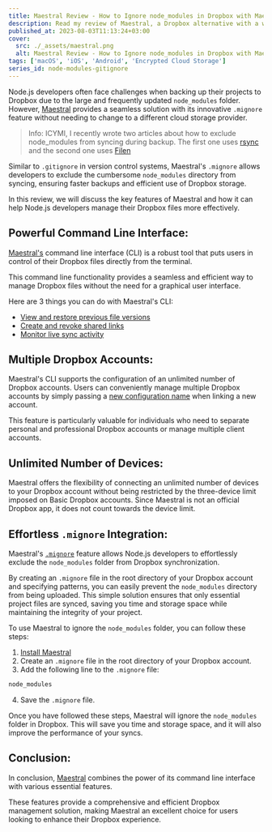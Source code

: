 ```yaml
---
title: Maestral Review - How to Ignore node_modules in Dropbox with Maestral
description: Read my review of Maestral, a Dropbox alternative with a way to exclude node_modules folder from syncing and so much more.
published_at: 2023-08-03T11:13:24+03:00
cover:
  src: ./_assets/maestral.png
  alt: Maestral Review - How to Ignore node_modules in Dropbox with Maestral
tags: ['macOS', 'iOS', 'Android', 'Encrypted Cloud Storage']
series_id: node-modules-gitignore
---
```


Node.js developers often face challenges when backing up their projects to Dropbox due to the large and frequently updated `node_modules` folder. However, [Maestral](https://maestral.app/) provides a seamless solution with its innovative `.mignore` feature without needing to change to a different cloud storage provider.

> Info: ICYMI, I recently wrote two articles about how to exclude node_modules from syncing during backup. The first one uses [rsync](/blog/sync-node-project-ignore-node-modules-rsync-bash-script) and the second one uses [Filen](/blog/filen-review-dropbox-alternative-exclude-node-modules-sync)

Similar to `.gitignore` in version control systems, Maestral's `.mignore` allows developers to exclude the cumbersome `node_modules` directory from syncing, ensuring faster backups and efficient use of Dropbox storage.

In this review, we will discuss the key features of Maestral and how it can help Node.js developers manage their Dropbox files more effectively.

## Powerful Command Line Interface:

[Maestral's](https://maestral.app/) command line interface (CLI) is a robust tool that puts users in control of their Dropbox files directly from the terminal.

This command line functionality provides a seamless and efficient way to manage Dropbox files without the need for a graphical user interface.

Here are 3 things you can do with Maestral's CLI:

- [View and restore previous file versions](https://maestral.app/cli/restore)
- [Create and revoke shared links](https://maestral.app/cli/sharelink)
- [Monitor live sync activity](https://maestral.app/cli/activity)

## Multiple Dropbox Accounts:

Maestral's CLI supports the configuration of an unlimited number of Dropbox accounts. Users can conveniently manage multiple Dropbox accounts by simply passing a [new configuration name](https://maestral.app/docs/configfile) when linking a new account.

This feature is particularly valuable for individuals who need to separate personal and professional Dropbox accounts or manage multiple client accounts.

## Unlimited Number of Devices:

Maestral offers the flexibility of connecting an unlimited number of devices to your Dropbox account without being restricted by the three-device limit imposed on Basic Dropbox accounts. Since Maestral is not an official Dropbox app, it does not count towards the device limit.

## Effortless `.mignore` Integration:

Maestral's [`.mignore`](https://maestral.app/docs/mignore) feature allows Node.js developers to effortlessly exclude the `node_modules` folder from Dropbox synchronization.

By creating an `.mignore` file in the root directory of your Dropbox account and specifying patterns, you can easily prevent the `node_modules` directory from being uploaded. This simple solution ensures that only essential project files are synced, saving you time and storage space while maintaining the integrity of your project.

To use Maestral to ignore the `node_modules` folder, you can follow these steps:

1. [Install Maestral](https://maestral.app/download/)
2. Create an `.mignore` file in the root directory of your Dropbox account.
3. Add the following line to the `.mignore` file:

```txt
node_modules
```

4. Save the `.mignore` file.

Once you have followed these steps, Maestral will ignore the `node_modules` folder in Dropbox. This will save you time and storage space, and it will also improve the performance of your syncs.

## Conclusion:

In conclusion, [Maestral](https://maestral.app/) combines the power of its command line interface with various essential features.

These features provide a comprehensive and efficient Dropbox management solution, making Maestral an excellent choice for users looking to enhance their Dropbox experience.
